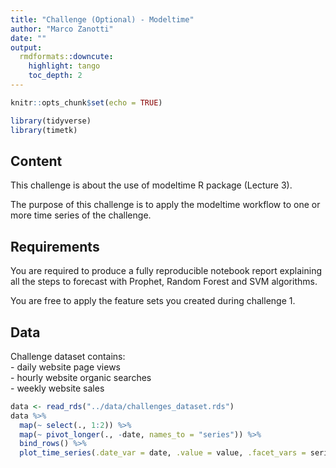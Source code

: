```yaml
---
title: "Challenge (Optional) - Modeltime"
author: "Marco Zanotti"
date: ""
output:
  rmdformats::downcute:
    highlight: tango
    toc_depth: 2
---
```


```r
knitr::opts_chunk$set(echo = TRUE)

library(tidyverse)
library(timetk)
```

## Content

This challenge is about the use of modeltime R package (Lecture 3).  

The purpose of this challenge is to apply the modeltime workflow to one or
more time series of the challenge.   



## Requirements

You are required to produce a fully reproducible notebook report explaining 
all the steps to forecast with Prophet, Random Forest and SVM algorithms.  

You are free to apply the feature sets you created during challenge 1.  



## Data

Challenge dataset contains:  
- daily website page views   
- hourly website organic searches  
- weekly website sales  

```r
data <- read_rds("../data/challenges_dataset.rds")
data %>% 
  map(~ select(., 1:2)) %>% 
  map(~ pivot_longer(., -date, names_to = "series")) %>% 
  bind_rows() %>% 
  plot_time_series(.date_var = date, .value = value, .facet_vars = series, .facet_scales = "free")
```

